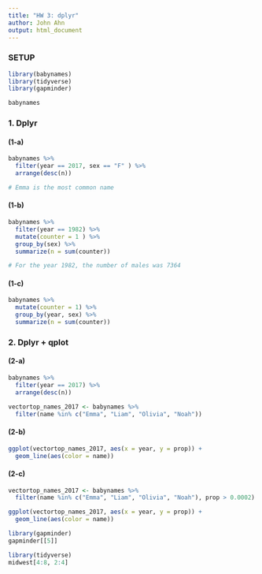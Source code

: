 ---
title: "HW 3: dplyr"
author: John Ahn
output: html_document
---
### SETUP
```{r}

library(babynames)
library(tidyverse)
library(gapminder)

babynames
```

### 1. Dplyr
#### (1-a)
```{r}
babynames %>% 
  filter(year == 2017, sex == "F" ) %>%
  arrange(desc(n))
```
```{r}
# Emma is the most common name 
```


#### (1-b)
```{r}
babynames %>%
  filter(year == 1982) %>%
  mutate(counter = 1 ) %>%
  group_by(sex) %>%
  summarize(n = sum(counter))
```

```{r}
# For the year 1982, the number of males was 7364
```

#### (1-c)
```{r}
babynames %>%
  mutate(counter = 1) %>%
  group_by(year, sex) %>%
  summarize(n = sum(counter))
```

### 2. Dplyr + qplot
#### (2-a)

```{r}
babynames %>%
  filter(year == 2017) %>%
  arrange(desc(n))
```

```{r}
vectortop_names_2017 <- babynames %>%
  filter(name %in% c("Emma", "Liam", "Olivia", "Noah"))
```

#### (2-b)
```{r}
ggplot(vectortop_names_2017, aes(x = year, y = prop)) +
  geom_line(aes(color = name))
```


#### (2-c)
```{r}
vectortop_names_2017 <- babynames %>%
  filter(name %in% c("Emma", "Liam", "Olivia", "Noah"), prop > 0.0002)

ggplot(vectortop_names_2017, aes(x = year, y = prop)) +
  geom_line(aes(color = name))

```



```{r}
library(gapminder)
gapminder[[5]]
```

```{r}
library(tidyverse)
midwest[4:8, 2:4]
```


